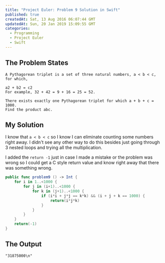 ```yaml
---
title: "Project Euler: Problem 9 Solution in Swift"
published: true
createdAt: Sat, 13 Aug 2016 06:07:44 GMT
updatedAt: Sun, 20 Jan 2019 15:09:55 GMT
categories:
  - Programming
  - Project Euler
  - Swift
---
```


## The Problem States

```text
A Pythagorean triplet is a set of three natural numbers, a < b < c, for which,

a2 + b2 = c2
For example, 32 + 42 = 9 + 16 = 25 = 52.

There exists exactly one Pythagorean triplet for which a + b + c = 1000.
Find the product abc.
```

## My Solution

I know that `a < b < c` so I know I can eliminate counting some numbers right away. I didn't see any other way to do
this besides just going through 3 nested loops and trying all the multiplication.

I added the `return -1` just in case I made a mistake or the problem was wrong so I could get a C style return value
and know right away that there was something wrong.

```swift
public func problem9 () -> Int {
    for i in 1..<1000 {
        for j in (i+1)..<1000 {
            for k in (j+1)..<1000 {
                if (i*i + j*j == k*k) && (i + j + k == 1000) {
                    return(i*j*k)
                }
            }
        }
    }
    return(-1)
}
```

## The Output

```text
"31875000\n"
```
